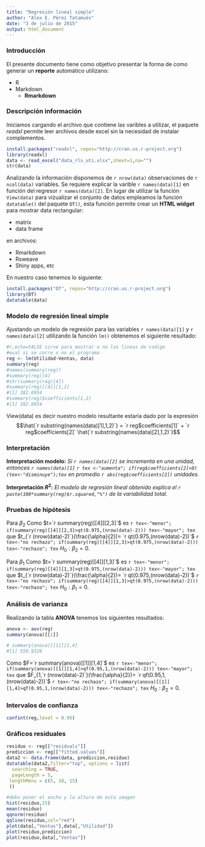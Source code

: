 ```yaml
---
title: "Regresión lineal simple"
author: "Alex E. Pérez Tatamués"
date: "3 de julio de 2015"
output: html_document
---
```


### Introducción

El presente documento tiene como objetivo presentar la forma de como generar un __reporte__
automático utilizano:

* R
* Markdown
    + __Rmarkdown__

### Descripción información 

Iniciamos cargando el archivo que contiene las varibles a utilizar, el paquete _readxl_ permite
leer archivos desde excel sin la necesidad de instalar complementos.

```r
install.packages("readxl", repos="http://cran.us.r-project.org")
library(readxl)
data <- read_excel("data_rls_uti.xlsx",sheet=1,na="")
str(data)
```
Analizando la información disponemos de `r nrow(data)` observaciones de `r ncol(data)` variables.
Se requiere explicar la varible `r names(data)[1]` en función del regresor `r names(data)[2]`. En lugar de utilizar la función `View(data)` para vizualizar el conjunto de datos empleamos la función `datatable()`
del paquete `DT()`, esta función permite crear un __HTML widget__ para mostrar data rectangular:

* matrix
* data frame

en archivos:

* Rmarkdown
* Rsweave
* Shiny apps, etc

En nuestro caso tenemos lo siguiente:

```r
install.packages("DT", repos="http://cran.us.r-project.org")
library(DT)
datatable(data)
```

### Modelo de regresión lineal simple
Ajustando un modelo de regresión para las variables `r names(data)[1]` y `r names(data)[2]` utilizando
la función `lm()` obtenemos el siguiente resultado:

```r
#r,echo=FALSE sirve para mostrar o no las lineas de codigo
#eval si se corre o no el programa
reg <- lm(Utilidad~Ventas, data)
summary(reg)
#names(summary(reg))
#summary(reg)[4]
#str(summary(reg)[4])
#summary(reg)[[4]][1,2]
#[1] 282.6954
#summary(reg)$coefficients[1,2]
#[1] 282.6954
```
View(data)
es decir nuestro modelo resultante estaría dado por la expresión
$$\hat{`r substring(names(data)[1],1,2)`} = `r reg$coefficients[1]` + `r reg$coefficients[2]`  \hat{`r substring(names(data)[2],1,2)`}$$

### Interpretación
__Interpretación modelo:__ _Si `r names(data)[2]` se incrementa en una unidad, entonces `r names(data)[1]`
`r tex <-"aumenta"; if(reg$coefficients[2]<0) (tex<-"disminuye");tex` en promedio `r abs(reg$coefficients[2])`
unidades._

__Interpretación $R^2$:__ _El modelo de regresión lineal obtenido explica el `r paste(100*summary(reg)$r.squared,"%")` de la variabilidad total._

### Pruebas de hipótesis

Para $\beta_2$
Como $t=`r summary(reg)[[4]][2,3]`$ es `r tex<-"menor"; if(summary(reg)[[4]][2,3]>qt(0.975,(nrow(data)-2))) tex<-"mayor"; tex` que $t_{`r (nrow(data)-2)`}(\frac{\alpha}{2})= `r qt(0.975,(nrow(data)-2))`$
`r tex<-"no rechazo"; if(summary(reg)[[4]][2,3]>qt(0.975,(nrow(data)-2))) tex<-"rechazo"; tex`
$H_0: \beta_2=0$.

Para $\beta_1$
Como $t=`r summary(reg)[[4]][1,3]`$ es `r tex<-"menor"; if(summary(reg)[[4]][1,3]>qt(0.975,(nrow(data)-2))) tex<-"mayor"; tex` que $t_{`r (nrow(data)-2)`}(\frac{\alpha}{2})= `r qt(0.975,(nrow(data)-2))`$
`r tex<-"no rechazo"; if(summary(reg)[[4]][1,3]>qt(0.975,(nrow(data)-2))) tex<-"rechazo"; tex`
$H_0: \beta_1=0$.


### Análisis de varianza

Realizando la tabla __ANOVA__ tenemos los siguientes resultados:
```r
anova <- aov(reg)
summary(anova)[[1]]

# summary(anova)[[1]][1,4]
#[1] 559.9328
```

Como $F=`r summary(anova)[[1]][1,4]`$ es `r tex<-"menor"; if(summary(anova)[[1]][1,4]>qf(0.95,1,(nrow(data)-2))) tex<-"mayor"; tex` que $F_{1,`r (nrow(data)-2)`}(\frac{\alpha}{2})= `r qf(0.95,1,(nrow(data)-2))`$
`r tex<-"no rechazo"; if(summary(anova)[[1]][1,4]>qf(0.95,1,(nrow(data)-2))) tex<-"rechazo"; tex`
$H_0: \beta_2=0$.


### Intervalos de confianza
```r
confint(reg,level = 0.95)
```

### Gráficos residuales
```r
residuo <- reg[["residuals"]]
prediccion <- reg[["fitted.values"]]
data2 <- data.frame(data, prediccion,residuo)
datatable(data2,filter="top", options = list(
  searching = TRUE,
  pageLength = 5,
 lengthMenu = c(5, 10, 15)
 ))
```

```r
#debo poner el ancho y la altura de esta imagen
hist(residuo,15)
mean(residuo)
qqnorm(residuo)
qqline(residuo,col="red")
plot(data[,"Ventas"],data[,"Utilidad"])
plot(residuo,prediccion)
plot(residuo,data[,"Ventas"])
```